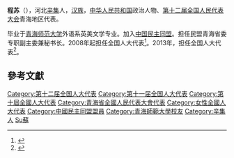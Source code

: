 '''程苏'''（{{bd|1954年||}}），河北[[辛集|辛集]]人，[[汉族|汉族]]，[[中华人民共和国|中华人民共和国]]政治人物、[[第十二届全国人民代表大会|第十二届全国人民代表大会]]青海地区代表。

毕业于[[青海师范大学|青海师范大学]]外语系英美文学专业。加入[[中国民主同盟|中国民主同盟]]。担任民盟青海省委专职副主委兼秘书长。2008年起担任全国人大代表<ref>{{cite news|title=全国人大代表信息-程苏|url= http://210.82.31.1:8084/delegate/viewDelegate.action?dbid=112578|accessdate=2013-04-05|newspaper=全国人大网}}</ref>。2013年，担任全国人大代表<ref>{{cite news|title=全国人大代表信息-程苏|url= http://210.82.31.1:8084/delegate/viewDelegate.action?dbid=122575|accessdate=2013-04-05|newspaper=全国人大网}}</ref>。

==參考文獻==
{{reflist}}
{{中国政治人物小作品}}
{{DEFAULTSORT:Cheng程}}
[[Category:第十二届全国人大代表|Category:第十二届全国人大代表]]
[[Category:第十一届全国人大代表|Category:第十一届全国人大代表]]
[[Category:第十屆全國人大代表|Category:第十屆全國人大代表]]
[[Category:青海省全國人民代表大會代表|Category:青海省全國人民代表大會代表]]
[[Category:女性全國人大代表|Category:女性全國人大代表]]
[[Category:中國民主同盟盟員|Category:中國民主同盟盟員]]
[[Category:青海師範大學校友|Category:青海師範大學校友]]
[[Category:辛集人|Category:辛集人]]
[[Category:程姓|Su蘇]]